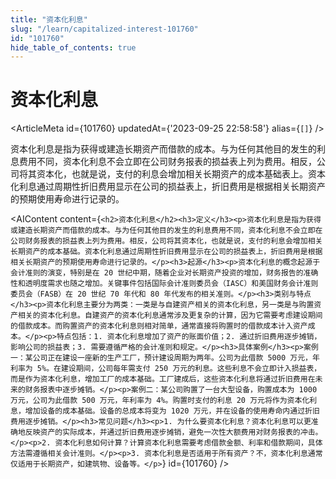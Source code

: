 ```yaml
---
title: "资本化利息"
slug: "/learn/capitalized-interest-101760"
id: "101760"
hide_table_of_contents: true
---
```



# 资本化利息

<ArticleMeta id={101760} updatedAt={'2023-09-25 22:58:58'} alias={`[]`} />
<div className='border-solid border-b border-t-0 my-4 border-[var(--ifm-color-gray-300)]' />

资本化利息是指为获得或建造长期资产而借款的成本。与为任何其他目的发生的利息费用不同，资本化利息不会立即在公司财务报表的损益表上列为费用。相反，公司将其资本化，也就是说，支付的利息会增加相关长期资产的成本基础表上。资本化利息通过周期性折旧费用显示在公司的损益表上，折旧费用是根据相关长期资产的预期使用寿命进行记录的。

<AIContent content={`<h2>资本化利息</h2><h3>定义</h3><p>资本化利息是指为获得或建造长期资产而借款的成本。与为任何其他目的发生的利息费用不同，资本化利息不会立即在公司财务报表的损益表上列为费用。相反，公司将其资本化，也就是说，支付的利息会增加相关长期资产的成本基础。资本化利息通过周期性折旧费用显示在公司的损益表上，折旧费用是根据相关长期资产的预期使用寿命进行记录的。</p><h3>起源</h3><p>资本化利息的概念起源于会计准则的演变，特别是在 20 世纪中期，随着企业对长期资产投资的增加，财务报告的准确性和透明度需求也随之增加。关键事件包括国际会计准则委员会（IASC）和美国财务会计准则委员会（FASB）在 20 世纪 70 年代和 80 年代发布的相关准则。</p><h3>类别与特点</h3><p>资本化利息主要分为两类：一类是与自建资产相关的资本化利息，另一类是与购置资产相关的资本化利息。自建资产的资本化利息通常涉及更复杂的计算，因为它需要考虑建设期间的借款成本。而购置资产的资本化利息则相对简单，通常直接将购置时的借款成本计入资产成本。</p><p>特点包括：1. 资本化利息增加了资产的账面价值；2. 通过折旧费用逐步摊销，影响公司的损益表；3. 需要遵循严格的会计准则和规定。</p><h3>具体案例</h3><p>案例一：某公司正在建设一座新的生产工厂，预计建设周期为两年。公司为此借款 5000 万元，年利率为 5%。在建设期间，公司每年需支付 250 万元的利息。这些利息不会立即计入损益表，而是作为资本化利息，增加工厂的成本基础。工厂建成后，这些资本化利息将通过折旧费用在未来的财务报表中逐步摊销。</p><p>案例二：某公司购置了一台大型设备，购置成本为 1000 万元，公司为此借款 500 万元，年利率为 4%。购置时支付的利息 20 万元将作为资本化利息，增加设备的成本基础。设备的总成本将变为 1020 万元，并在设备的使用寿命内通过折旧费用逐步摊销。</p><h3>常见问题</h3><p>1. 为什么要资本化利息？资本化利息可以更准确地反映资产的实际成本，并通过折旧费用逐步摊销，避免一次性大额费用对财务报表的冲击。</p><p>2. 资本化利息如何计算？计算资本化利息需要考虑借款金额、利率和借款期间，具体方法需遵循相关会计准则。</p><p>3. 资本化利息是否适用于所有资产？不，资本化利息通常仅适用于长期资产，如建筑物、设备等。</p>`} id={101760} />
